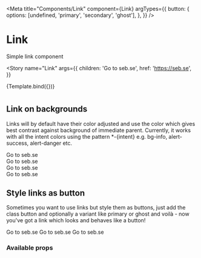 

<Meta
  title="Components/Link"
  component={Link}
  argTypes={{
    button: {
      options: [undefined, 'primary', 'secondary', 'ghost'],
    },
  }}
/>

# Link

Simple link component

<Story
  name="Link"
  args={{
    children: 'Go to seb.se',
    href: 'https://seb.se',
  }}
>
  {Template.bind({})}
</Story>

#

## Link on backgrounds

Links will by default have their color adjusted and use the color which gives best contrast against background of immediate parent.
Currently, it works with all the intent colors using the pattern \*-{intent} e.g. bg-info, alert-success, alert-danger etc.

<Canvas>
  <div>
    <div className="bg-info p-4 my-4">
      <Link href="Info Link" className="bg-info">
        Go to seb.se
      </Link>
    </div>
    <div className="bg-success p-4 my-4">
      <Link href="Success Link">Go to seb.se</Link>
    </div>
    <div className="bg-warning p-4 my-4">
      <Link href="Warning Link">Go to seb.se</Link>
    </div>
    <div className="bg-danger p-4 my-4">
      <Link href="Danger Link">Go to seb.se</Link>
    </div>
  </div>
</Canvas>

## Style links as button

Sometimes you want to use links but style them as buttons, just add the class button and optionally a variant like primary or ghost and voilà -
now you've got a link which looks and behaves like a button!

<Canvas>
  <Link button href="https://seb.se">
    Go to seb.se
  </Link>
  <Link button="primary" href="https://seb.se">
    Go to seb.se
  </Link>
  <Link button="ghost" href="https://seb.se">
    Go to seb.se
  </Link>
</Canvas>

### Available props

<ArgsTable of={Link} />
